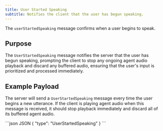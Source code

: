 ```yaml
---
title: User Started Speaking
subtitle: Notifies the client that the user has begun speaking.
---
```


<div class="flex flex-row gap-2">
  <Markdown src="/snippets/va-stream-available.mdx" />
</div>

The `userStartedSpeaking` message confirms when a user begins to speak.

## Purpose

The `UserStartedSpeaking` message notifies the server that the user has begun speaking, prompting the client to stop any ongoing agent audio playback and discard any buffered audio, ensuring that the user's input is prioritized and processed immediately.

## Example Payload

The server will send a `UserStartedSpeaking` message every time the user begins a new utterance. If the client is playing agent audio when this message is received, it should stop playback immediately and discard all of its buffered agent audio.

<CodeGroup>
  ```json JSON
  {
    "type": "UserStartedSpeaking"
  }
  ```
</CodeGroup>


